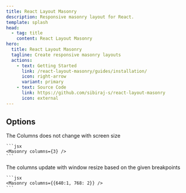```yaml
---
title: React Layout Masonry
description: Responsive masonry layout for React.
template: splash
head:
  - tag: title
    content: React Layout Masonry
hero:
  title: React Layout Masonry
  tagline: Create responsive masonry layouts
  actions:
    - text: Getting Started
      link: /react-layout-masonry/guides/installation/
      icon: right-arrow
      variant: primary
    - text: Source Code
      link: https://github.com/sibiraj-s/react-layout-masonry
      icon: external
---
```



## Options

<CardGrid stagger>
  <Card title="Fixed Layout" icon="rocket">
    The Columns does not change with screen size

    ```jsx
    <Masonry columns={3} />
    ```

  </Card>
  <Card title="Responsive Layout" icon="rocket">
    The columns update with window resize based on the given breakpoints

    ```jsx
    <Masonry columns={{640:1, 768: 2}} />
    ```

  </Card>
</CardGrid>
